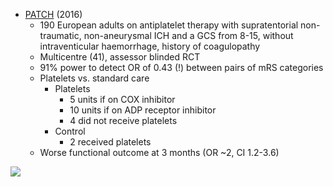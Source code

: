 * [PATCH](https://www.thelancet.com/journals/lancet/article/PIIS0140-6736(16)30392-0/fulltext) (2016)
	* 190 European adults on antiplatelet therapy with supratentorial non-traumatic, non-aneurysmal ICH and a GCS from 8-15, without intraventicular haemorrhage, history of coagulopathy
	* Multicentre (41), assessor blinded RCT
	* 91% power to detect OR of 0.43 (!) between pairs of mRS categories
	* Platelets vs. standard care
		* Platelets
			* 5 units if on COX inhibitor
			* 10 units if on ADP receptor inhibitor
			* 4 did not receive platelets
		* Control
			* 2 received platelets
	* Worse functional outcome at 3 months (OR ~2, CI 1.2-3.6)

:::column-margin
![](/resources/patch.png)
:::